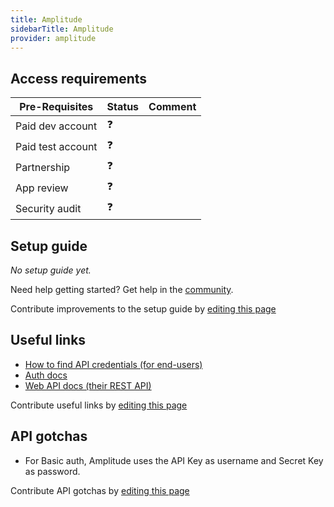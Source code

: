 ```yaml
---
title: Amplitude
sidebarTitle: Amplitude
provider: amplitude
---
```



<Overview />
<PreBuiltTooling />
<PreBuiltUseCases />

## Access requirements
| Pre-Requisites | Status | Comment|
| - | - | - |
| Paid dev account | ❓ |  |
| Paid test account | ❓ |  |
| Partnership | ❓ | |
| App review | ❓ |  |
| Security audit | ❓ | |


## Setup guide

_No setup guide yet._

<Tip>Need help getting started? Get help in the [community](https://nango.dev/slack).</Tip>

<Note>Contribute improvements to the setup guide by [editing this page](https://github.com/nangohq/nango/tree/master/docs-v2/integrations/all/amplitude.mdx)</Note>


## Useful links

-   [How to find API credentials (for end-users)](https://www.docs.developers.amplitude.com/analytics/find-api-credentials/)
-   [Auth docs](https://www.docs.developers.amplitude.com/analytics/apis/export-api/#authorization)
-   [Web API docs (their REST API)](https://www.docs.developers.amplitude.com/documentation-home/)

<Note>Contribute useful links by [editing this page](https://github.com/nangohq/nango/tree/master/docs-v2/integrations/all/amplitude.mdx)</Note>

## API gotchas

- For Basic auth, Amplitude uses the API Key as username and Secret Key as password.

<Note>Contribute API gotchas by [editing this page](https://github.com/nangohq/nango/tree/master/docs-v2/integrations/all/amplitude.mdx)</Note>
